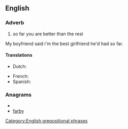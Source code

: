 ==English==

===Adverb===
{{en-adv|pos=[[by]] [[far]]|-}}

# {{idiom}} so far you are better than the rest
My boyfriend said i'm the best girlfriend he'd had so far.

====Translations====
{{trans-top|to a large extent}}
* Dutch: {{t-|nl|verreweg}}
{{trans-mid}}
* French: {{t+|fr|de loin}}
* Spanish: {{t|es|de lejos}}
{{trans-bottom}}

===Anagrams===
* {{alphagram|abfry}}
* [[farby#English|farby]]

[[Category:English prepositional phrases]]